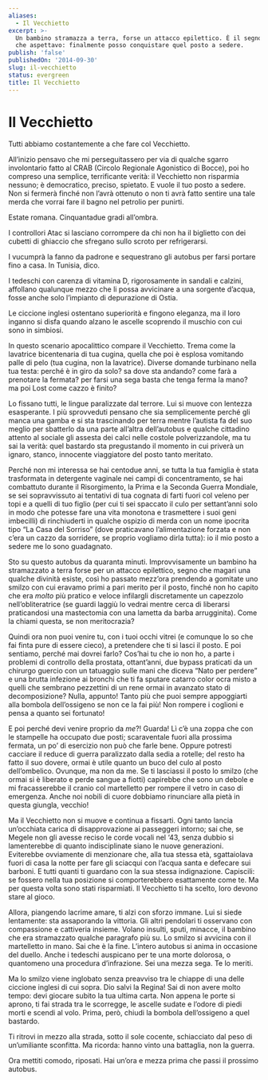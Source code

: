 ```yaml
---
aliases:
  - Il Vecchietto
excerpt: >-
  Un bambino stramazza a terra, forse un attacco epilettico. È il segno divino
  che aspettavo: finalmente posso conquistare quel posto a sedere.
publish: 'false'
publishedOn: '2014-09-30'
slug: il-vecchietto
status: evergreen
title: Il Vecchietto
---
```

# Il Vecchietto

Tutti abbiamo costantemente a che fare col Vecchietto.

All’inizio pensavo che mi perseguitassero per via di qualche sgarro involontario fatto al CRAB (Circolo Regionale Agonistico di Bocce), poi ho compreso una semplice, terrificante verità: il Vecchietto non risparmia nessuno; è democratico, preciso, spietato. E vuole il tuo posto a sedere. Non si fermerà finché non l’avrà ottenuto o non ti avrà fatto sentire una tale merda che vorrai fare il bagno nel petrolio per punirti.

Estate romana. Cinquantadue gradi all’ombra.

I controllori Atac si lasciano corrompere da chi non ha il biglietto con dei cubetti di ghiaccio che sfregano sullo scroto per refrigerarsi.

I vucumprà la fanno da padrone e sequestrano gli autobus per farsi portare fino a casa. In Tunisia, dico.

I tedeschi con carenza di vitamina D, rigorosamente in sandali e calzini, affollano qualunque mezzo che li possa avvicinare a una sorgente d’acqua, fosse anche solo l’impianto di depurazione di Ostia.

Le ciccione inglesi ostentano superiorità e fingono eleganza, ma il loro inganno si disfa quando alzano le ascelle scoprendo il muschio con cui sono in simbiosi.

In questo scenario apocalittico compare il Vecchietto. Trema come la lavatrice bicentenaria di tua cugina, quella che poi è esplosa vomitando palle di pelo (tua cugina, non la lavatrice). Diverse domande turbinano nella tua testa: perché è in giro da solo? sa dove sta andando? come farà a prenotare la fermata? per farsi una sega basta che tenga ferma la mano? ma poi Lost come cazzo è finito?

Lo fissano tutti, le lingue paralizzate dal terrore. Lui si muove con lentezza esasperante. I più sprovveduti pensano che sia semplicemente perché gli manca una gamba e si sta trascinando per terra mentre l’autista fa del suo meglio per sbatterlo da una parte all’altra dell’autobus e qualche cittadino attento al sociale gli assesta dei calci nelle costole polverizzandole, ma tu sai la verità: quel bastardo sta pregustando il momento in cui priverà un ignaro, stanco, innocente viaggiatore del posto tanto meritato.

Perché non mi interessa se hai centodue anni, se tutta la tua famiglia è stata trasformata in detergente vaginale nei campi di concentramento, se hai combattuto durante il Risorgimento, la Prima e la Seconda Guerra Mondiale, se sei sopravvissuto ai tentativi di tua cognata di farti fuori col veleno per topi e a quelli di tuo figlio (per cui ti sei spaccato il culo per settant’anni solo in modo che potesse fare una vita monotona e trasmettere i suoi geni imbecilli) di rinchiuderti in qualche ospizio di merda con un nome ipocrita tipo “La Casa del Sorriso” (dove praticavano l’alimentazione forzata e non c’era un cazzo da sorridere, se proprio vogliamo dirla tutta): io il mio posto a sedere me lo sono guadagnato.

Sto su questo autobus da quaranta minuti. Improvvisamente un bambino ha stramazzato a terra forse per un attacco epilettico, segno che magari una qualche divinità esiste, così ho passato mezz’ora prendendo a gomitate uno smilzo con cui eravamo primi a pari merito per il posto, finché non ho capito che era _molto_ più pratico e veloce infilargli discretamente un capezzolo nell’obliteratrice (se guardi laggiù lo vedrai mentre cerca di liberarsi praticandosi una mastectomia con una lametta da barba arrugginita). Come la chiami questa, se non meritocrazia?

Quindi ora non puoi venire tu, con i tuoi occhi vitrei (e comunque lo so che fai finta pure di essere cieco), a pretendere che ti si lasci il posto. E poi sentiamo, perché mai dovrei farlo? Cos’hai tu che io non ho, a parte i problemi di controllo della prostata, ottant’anni, due bypass praticati da un chirurgo guercio con un tatuaggio sulle mani che diceva “Nato per perdere” e una brutta infezione ai bronchi che ti fa sputare catarro color ocra misto a quelli che sembrano pezzettini di un rene ormai in avanzato stato di decomposizione? Nulla, appunto! Tanto più che puoi sempre appoggiarti alla bombola dell’ossigeno se non ce la fai più! Non rompere i coglioni e pensa a quanto sei fortunato!

E poi perché devi venire proprio da _me_?! Guarda! Lì c’è una zoppa che con le stampelle ha occupato due posti; scaraventale fuori alla prossima fermata, un po’ di esercizio non può che farle bene. Oppure potresti cacciare il reduce di guerra paralizzato dalla sedia a rotelle; del resto ha fatto il suo dovere, ormai è utile quanto un buco del culo al posto dell’ombelico. Ovunque, ma non da me. Se ti lasciassi il posto lo smilzo (che ormai si è liberato e perde sangue a fiotti) capirebbe che sono un debole e mi fracasserebbe il cranio col martelletto per rompere il vetro in caso di emergenza. Anche noi nobili di cuore dobbiamo rinunciare alla pietà in questa giungla, vecchio!

Ma il Vecchietto non si muove e continua a fissarti. Ogni tanto lancia un’occhiata carica di disapprovazione ai passeggeri intorno; sai che, se Megele non gli avesse reciso le corde vocali nel ‘43, senza dubbio si lamenterebbe di quanto indisciplinate siano le nuove generazioni. Eviterebbe ovviamente di menzionare che, alla tua stessa età, sgattaiolava fuori di casa la notte per fare gli sciacqui con l’acqua santa e defecare sui barboni. E tutti quanti ti guardano con la sua stessa indignazione. Capiscili: se fossero nella tua posizione si comporterebbero esattamente come te. Ma per questa volta sono stati risparmiati. Il Vecchietto ti ha scelto, loro devono stare al gioco.

Allora, piangendo lacrime amare, ti alzi con sforzo immane. Lui si siede lentamente: sta assaporando la vittoria. Gli altri pendolari ti osservano con compassione e cattiveria insieme. Volano insulti, sputi, minacce, il bambino che era stramazzato qualche paragrafo più su. Lo smilzo si avvicina con il martelletto in mano. Sai che è la fine. L’intero autobus si anima in occasione del duello. Anche i tedeschi auspicano per te una morte dolorosa, o quantomeno una procedura d’infrazione. Sei una mezza sega. Te lo meriti.

Ma lo smilzo viene inglobato senza preavviso tra le chiappe di una delle ciccione inglesi di cui sopra. Dio salvi la Regina! Sai di non avere molto tempo: devi giocare subito la tua ultima carta. Non appena le porte si aprono, ti fai strada tra le scorregge, le ascelle sudate e l’odore di piedi morti e scendi al volo. Prima, però, chiudi la bombola dell’ossigeno a quel bastardo.

Ti ritrovi in mezzo alla strada, sotto il sole cocente, schiacciato dal peso di un’umiliante sconfitta. Ma ricorda: hanno vinto una battaglia, non la guerra.

Ora mettiti comodo, riposati. Hai un’ora e mezza prima che passi il prossimo autobus.
